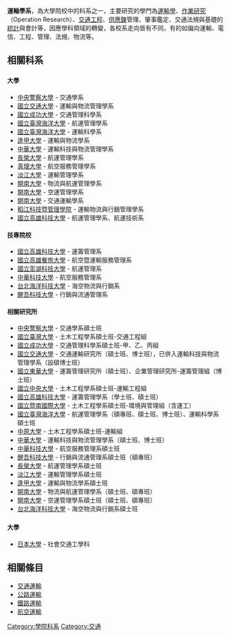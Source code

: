 {{多個問題|
{{Unreferenced|time=2019-11-19T22:49:49+00:00}}
{{Expand|time=2018-01-16T07:07:16+00:00}}
{{Globalize|time=2018-01-16T07:06:35+00:00|area=[[臺灣|臺灣]]}}
}}
'''運輸學系'''，為大學院校中的科系之一，主要研究的學門為[[運輸學|運輸學]]、[[作業研究|作業研究]]（Operation Research）、[[交通工程|交通工程]]、[[供應鍊|供應鍊]]管理、肇事鑑定、交通法規與基礎的[[統計|統計]]與會計等，因應學科領域的轉變，各校系走向皆有不同，有的如偏向運輸、電信、工程、管理、法規、物流等。

== 相關科系 ==
=== {{ROC}} ===
==== 大學 ====
* [[中央警察大學|中央警察大學]] - 交通學系 
* [[國立交通大學|國立交通大學]] - 運輸與物流管理學系
* [[國立成功大學|國立成功大學]] - 交通管理科學系 
* [[國立臺灣海洋大學|國立臺灣海洋大學]] - 航運管理學系 
* [[國立臺灣海洋大學|國立臺灣海洋大學]] - 運輸科學系
* [[逢甲大學|逢甲大學]] - 運輸與物流學系 
* [[中華大學|中華大學]] - 運輸科技與物流管理學系 
* [[長榮大學|長榮大學]] - 航運管理學系 
* [[真理大學|真理大學]] - 航空服務管理學系 
* [[淡江大學|淡江大學]] - 運輸管理學系 
* [[開南大學|開南大學]] - 物流與航運管理學系 
* [[開南大學|開南大學]] - 空運管理學系
* [[開南大學|開南大學]] - 交通運輸學系 
* [[稻江科技暨管理學院|稻江科技暨管理學院]] - 運輸物流與行銷管理學系
* [[國立高雄科技大學|國立高雄科技大學]] - 航運管理學系、航運技術系

==== 技專院校 ====
* [[國立高雄科技大學|國立高雄科技大學]] - 運籌管理系 
* [[國立高雄餐旅大學|國立高雄餐旅大學]] - 航空暨運輸服務管理系 
* [[國立澎湖科技大學|國立澎湖科技大學]] - 航運管理系
* [[中華科技大學|中華科技大學]] - 航空服務管理系
* [[台北海洋科技大學|台北海洋科技大學]] - 海空物流與行銷系
* [[醒吾科技大學|醒吾科技大學]] - 行銷與流通管理系

==== 相關研究所 ====
* [[中央警察大學|中央警察大學]] - 交通學系碩士班 
* [[國立臺灣大學|國立臺灣大學]] - 土木工程學系碩士班-交通工程組 
* [[國立成功大學|國立成功大學]] - 交通管理科學系碩士班-甲、乙、丙組
* [[國立交通大學|國立交通大學]] - 交通運輸研究所（碩士班、博士班），已併入運輸科技與物流管理學系（設碩博士班）
* [[國立東華大學|國立東華大學]] - 運籌管理研究所（碩士班）、企業管理研究所-運籌管理組（博士班）
* [[國立中央大學|國立中央大學]] - 土木工程學系碩士班-運輸工程組
* [[國立高雄科技大學|國立高雄科技大學]] - 運籌管理學系（學士班、碩士班）
* [[國立暨南國際大學|國立暨南國際大學]] - 土木工程學系碩士班-環境與管理組（含運工）
* [[國立臺灣海洋大學|國立臺灣海洋大學]] - 航運管理學系（碩專班、碩士班、博士班）、運輸科學系碩士班
* [[中原大學|中原大學]] - 土木工程學系碩士班-運輸組
* [[中華大學|中華大學]] - 運輸科技與物流管理學系（碩士班、博士班）
* [[中華科技大學|中華科技大學]] - 航空服務管理系碩士班
*[[醒吾科技大學|醒吾科技大學]] - 行銷與流通管理系碩士班（碩專班）
* [[長榮大學|長榮大學]] - 航運管理學系碩士班
* [[淡江大學|淡江大學]] - 運輸管理學系碩士班
* [[逢甲大學|逢甲大學]] - 運輸與物流學系碩士班
* [[開南大學|開南大學]] - 物流與航運管理學系（碩士班、碩專班）
* [[開南大學|開南大學]] - 空運管理學系碩士班（碩士班、碩專班）
* [[台北海洋科技大學|台北海洋科技大學]] - 海空物流與行銷系碩士班

=== {{JAP}} ===
==== 大學 ====
* [[日本大學|日本大學]] - 社會交通工學科

== 相關條目 ==
* [[交通運輸|交通運輸]]
* [[公路運輸|公路運輸]]
* [[鐵路運輸|鐵路運輸]]
* [[航空運輸|航空運輸]]

[[Category:學院科系|Category:學院科系]]
[[Category:交通|Category:交通]]